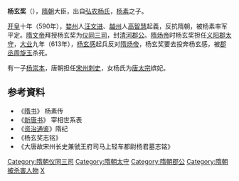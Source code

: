 '''杨玄奖'''（{{bd|571年||613年|}}），[[隋朝|隋朝]]大臣，出自[[弘农杨氏|弘农杨氏]]，[[杨素|杨素]]之子。

[[开皇|开皇]]十年（590年），[[婺州|婺州]]人[[汪文进|汪文进]]、[[越州|越州]]人[[高智慧|高智慧]]起義，反抗隋朝，被杨素率军平定。[[隋文帝|隋文帝]]拜授杨玄奖为[[仪同三司|仪同三司]]，封[[清河郡|清河]][[郡公|郡公]]。[[隋炀帝|隋炀帝]]时杨玄奖担任[[义阳郡|义阳郡]][[太守|太守]]，[[大业_(年号)|大业]]九年（613年），[[杨玄感|杨玄感]]起兵反对[[隋炀帝|隋炀帝]]，杨玄奖要去投奔杨玄感，被[[郡丞|郡丞]][[周旋玉|周旋玉]]杀死。

有一子[[杨崇本|杨崇本]]，唐朝担任[[宋州|宋州]][[刺史|刺史]]，女杨氏为[[唐太宗|唐太宗]]嫔妃。

==参考資料== 
* 《[[隋书|隋书]]》 杨素传
* 《[[新唐书|新唐书]]》 宰相世系表
* 《[[资治通鉴|资治通鉴]]》隋纪
*《杨玄奖志铭》
*《大唐故宋州长史兼虢王府司马上轻车都尉杨君墓志铭》

{{DEFAULTSORT:Y}}
[[Category:隋朝仪同三司|Category:隋朝仪同三司]]
[[Category:隋朝太守|Category:隋朝太守]]
[[Category:隋朝郡公|Category:隋朝郡公]]
[[Category:隋朝被杀害人物|Category:隋朝被杀害人物]]
[[Category:弘农杨氏|X]]